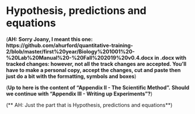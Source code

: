 # Hypothesis, predictions and equations {#hypothesis}

(**AH: Sorry Joany, I meant this one: https://github.com/ahurford/quantitative-training-2/blob/master/first%20year/Biology%201001%20-%20Lab%20Manual%20-%20Fall%202019%20v0.4.docx in .docx with tracked changes: however, not all the track changes are accepted. You'll have to make a personal copy, accept the changes, cut and paste then just do a bit with the formatting, symbols and boxes**)

(**Up to here is the content of "Appendix II - The Scientific Method".**
**Should we continue with "Appendix III - Writing up Experiments"?**)

(** AH: Just the part that is Hypothesis, predictions and equations**)
